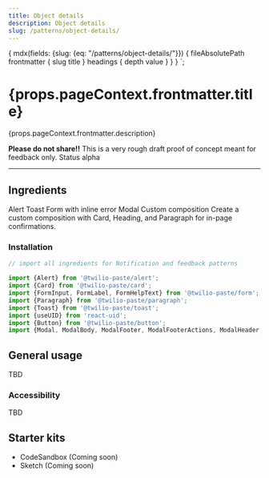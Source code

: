 ```yaml
---
title: Object details
description: Object details
slug: /patterns/object-details/
---
```



  {
    mdx(fields: {slug: {eq: "/patterns/object-details/"}}) {
      fileAbsolutePath
      frontmatter {
        slug
        title
      }
      headings {
        depth
        value
      }
    }
  }
`;

<content>

<h1>{props.pageContext.frontmatter.title}</h1>

<Paragraph>{props.pageContext.frontmatter.description}</Paragraph>

<Box marginBottom="space80">
  <Alert variant="warning">
    <Text as="span">
      <strong>Please do not share!!</strong> This is a very rough draft proof of concept meant for feedback only.
    </Text>
  </Alert>
</Box>

<Box as="dl">
  <Box display="flex">
    <Text as="dt" color="colorTextWeak" lineHeight="lineHeight30">
      <Box width="size10">
        Status
      </Box>
    </Text>
    <Text as="dd">
      alpha
    </Text>
  </Box>
</Box>

</content>

---

<contentwrapper>

<PageAside data={props.data.mdx} />

<content>

## Ingredients

<Grid gutter="space30" marginBottom="space80">
  <Column>
    <Stack orientation="vertical" spacing="space50">
      <Card>
        <Heading as="h3" variant="heading40">
          <Anchor href="../components/alert">
            Alert
          </Anchor>
        </Heading>
      </Card>
      <Card>
        <Heading as="h3" variant="heading40">
          <Anchor href="../components/toast">
            Toast
          </Anchor>
        </Heading>
      </Card>
    </Stack>
  </Column>
  <Column>
    <Stack orientation="vertical" spacing="space50">
      <Card>
        <Heading as="h3" variant="heading40">
          <Anchor href="../form-elements/input/#input-with-inline-error">
            Form with inline error
          </Anchor>
        </Heading>
      </Card>
      <Card>
        <Heading as="h3" variant="heading40">
          <Anchor href="../components/modal">
            Modal
          </Anchor>
        </Heading>
      </Card>
    </Stack>
  </Column>
  <Column>
    <Card>
      <Heading as="h3" variant="heading40">
        Custom composition
      </Heading>
        Create a custom composition with Card, Heading, and Paragraph for in-page confirmations.
    </Card>
  </Column>
</Grid>

### Installation

```jsx
// import all ingredients for Notification and feedback patterns

import {Alert} from '@twilio-paste/alert';
import {Card} from '@twilio-paste/card';
import {FormInput, FormLabel, FormHelpText} from '@twilio-paste/form';
import {Paragraph} from '@twilio-paste/paragraph';
import {Toast} from '@twilio-paste/toast';
import {useUID} from 'react-uid';
import {Button} from '@twilio-paste/button';
import {Modal, ModalBody, ModalFooter, ModalFooterActions, ModalHeader, ModalHeading} from '@twilio-paste/modal';
```

## General usage

TBD

### Accessibility

TBD

## Starter kits

- CodeSandbox (Coming soon)
- Sketch (Coming soon)

</content>

</contentwrapper>
